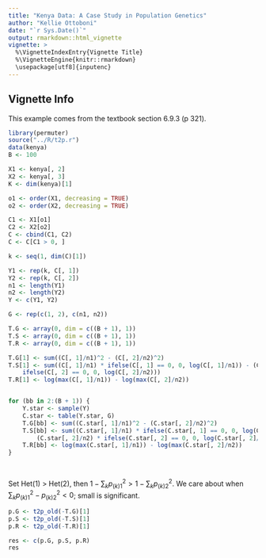 ```yaml
---
title: "Kenya Data: A Case Study in Population Genetics"
author: "Kellie Ottoboni"
date: "`r Sys.Date()`"
output: rmarkdown::html_vignette
vignette: >
  %\VignetteIndexEntry{Vignette Title}
  %\VignetteEngine{knitr::rmarkdown}
  \usepackage[utf8]{inputenc}
---
```



## Vignette Info

This example comes from the textbook section 6.9.3 (p 321).

```r
library(permuter)
source("../R/t2p.r")
data(kenya)
B <- 100

X1 <- kenya[, 2]
X2 <- kenya[, 3]
K <- dim(kenya)[1]

o1 <- order(X1, decreasing = TRUE)
o2 <- order(X2, decreasing = TRUE)

C1 <- X1[o1]
C2 <- X2[o2]
C <- cbind(C1, C2)
C <- C[C1 > 0, ]

k <- seq(1, dim(C)[1])

Y1 <- rep(k, C[, 1])
Y2 <- rep(k, C[, 2])
n1 <- length(Y1)
n2 <- length(Y2)
Y <- c(Y1, Y2)

G <- rep(c(1, 2), c(n1, n2))

T.G <- array(0, dim = c((B + 1), 1))
T.S <- array(0, dim = c((B + 1), 1))
T.R <- array(0, dim = c((B + 1), 1))

T.G[1] <- sum((C[, 1]/n1)^2 - (C[, 2]/n2)^2)
T.S[1] <- sum((C[, 1]/n1) * ifelse(C[, 1] == 0, 0, log(C[, 1]/n1)) - (C[, 2]/n2) * 
    ifelse(C[, 2] == 0, 0, log(C[, 2]/n2)))
T.R[1] <- log(max(C[, 1]/n1)) - log(max(C[, 2]/n2))


for (bb in 2:(B + 1)) {
    Y.star <- sample(Y)
    C.star <- table(Y.star, G)
    T.G[bb] <- sum((C.star[, 1]/n1)^2 - (C.star[, 2]/n2)^2)
    T.S[bb] <- sum((C.star[, 1]/n1) * ifelse(C.star[, 1] == 0, 0, log(C.star[, 1]/n1)) - 
        (C.star[, 2]/n2) * ifelse(C.star[, 2] == 0, 0, log(C.star[, 2]/n2)))
    T.R[bb] <- log(max(C.star[, 1]/n1)) - log(max(C.star[, 2]/n2))
}

 


```

Set Het(1) > Het(2), then $1-\sum_k p_{(k)1}^2 > 1-\sum_k p_{(k)2}^2$. We care about when $\sum_k p_{(k)1}^2 - p_{(k)2}^2< 0$; small is significant.

```r
p.G <- t2p_old(-T.G)[1]
p.S <- t2p_old(-T.S)[1]
p.R <- t2p_old(-T.R)[1]

res <- c(p.G, p.S, p.R)
res

 


```


